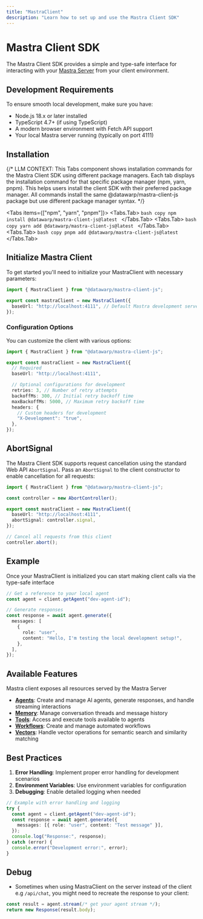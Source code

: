 ```yaml
---
title: "MastraClient"
description: "Learn how to set up and use the Mastra Client SDK"
---
```


# Mastra Client SDK

The Mastra Client SDK provides a simple and type-safe interface for interacting with your [Mastra Server](/docs/deployment/server) from your client environment.

## Development Requirements

To ensure smooth local development, make sure you have:

- Node.js 18.x or later installed
- TypeScript 4.7+ (if using TypeScript)
- A modern browser environment with Fetch API support
- Your local Mastra server running (typically on port 4111)

## Installation


{/*
LLM CONTEXT:
This Tabs component shows installation commands for the Mastra Client SDK using different package managers.
Each tab displays the installation command for that specific package manager (npm, yarn, pnpm).
This helps users install the client SDK with their preferred package manager.
All commands install the same @datawarp/mastra-client-js package but use different package manager syntax.
*/}

<Tabs items={["npm", "yarn", "pnpm"]}>
  <Tabs.Tab>
    ```bash copy
    npm install @datawarp/mastra-client-js@latest
    ```
  </Tabs.Tab>
  <Tabs.Tab>
    ```bash copy
    yarn add @datawarp/mastra-client-js@latest
    ```
  </Tabs.Tab>
  <Tabs.Tab>
    ```bash copy
    pnpm add @datawarp/mastra-client-js@latest
    ```
  </Tabs.Tab>
</Tabs>

## Initialize Mastra Client

To get started you'll need to initialize your MastraClient with necessary parameters:

```typescript filename="lib/mastra-client.ts" showLineNumbers copy
import { MastraClient } from "@datawarp/mastra-client-js";

export const mastraClient = new MastraClient({
  baseUrl: "http://localhost:4111", // Default Mastra development server port
});
```

### Configuration Options

You can customize the client with various options:

```typescript filename="lib/mastra-client.ts" showLineNumbers copy
import { MastraClient } from "@datawarp/mastra-client-js";

export const mastraClient = new MastraClient({
  // Required
  baseUrl: "http://localhost:4111",

  // Optional configurations for development
  retries: 3, // Number of retry attempts
  backoffMs: 300, // Initial retry backoff time
  maxBackoffMs: 5000, // Maximum retry backoff time
  headers: {
    // Custom headers for development
    "X-Development": "true",
  },
});
```

## AbortSignal

The Mastra Client SDK supports request cancellation using the standard Web API `AbortSignal`. Pass an `AbortSignal` to the client constructor to enable cancellation for all requests:

```typescript filename="lib/mastra-client.ts" showLineNumbers copy
import { MastraClient } from "@datawarp/mastra-client-js";

const controller = new AbortController();

export const mastraClient = new MastraClient({
  baseUrl: "http://localhost:4111",
  abortSignal: controller.signal,
});

// Cancel all requests from this client
controller.abort();
```

## Example

Once your MastraClient is initialized you can start making client calls via the type-safe
interface

```typescript
// Get a reference to your local agent
const agent = client.getAgent("dev-agent-id");

// Generate responses
const response = await agent.generate({
  messages: [
    {
      role: "user",
      content: "Hello, I'm testing the local development setup!",
    },
  ],
});
```

## Available Features

Mastra client exposes all resources served by the Mastra Server

- [**Agents**](/reference/client-js/agents): Create and manage AI agents, generate responses, and handle streaming interactions
- [**Memory**](/reference/client-js/memory): Manage conversation threads and message history
- [**Tools**](/reference/client-js/tools): Access and execute tools available to agents
- [**Workflows**](/reference/client-js/workflows): Create and manage automated workflows
- [**Vectors**](/reference/client-js/vectors): Handle vector operations for semantic search and similarity matching

## Best Practices

1. **Error Handling**: Implement proper error handling for development scenarios
2. **Environment Variables**: Use environment variables for configuration
3. **Debugging**: Enable detailed logging when needed

```typescript
// Example with error handling and logging
try {
  const agent = client.getAgent("dev-agent-id");
  const response = await agent.generate({
    messages: [{ role: "user", content: "Test message" }],
  });
  console.log("Response:", response);
} catch (error) {
  console.error("Development error:", error);
}
```

## Debug

- Sometimes when using MastraClient on the server instead of the client e.g `/api/chat`,
  you might need to recreate the response to your client:

```typescript
const result = agent.stream(/* get your agent stream */);
return new Response(result.body);
```
